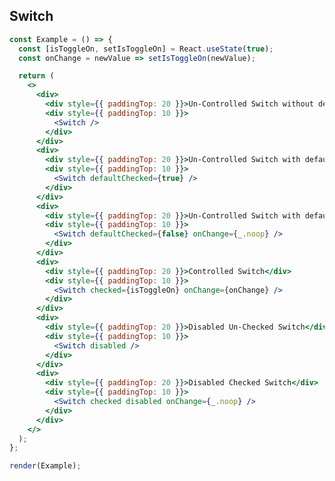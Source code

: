 
## Switch

```jsx live=true
const Example = () => {
  const [isToggleOn, setIsToggleOn] = React.useState(true);
  const onChange = newValue => setIsToggleOn(newValue);

  return (
    <>
      <div>
        <div style={{ paddingTop: 20 }}>Un-Controlled Switch without defaultChecked</div>
        <div style={{ paddingTop: 10 }}>
          <Switch />
        </div>
      </div>
      <div>
        <div style={{ paddingTop: 20 }}>Un-Controlled Switch with defaultChecked</div>
        <div style={{ paddingTop: 10 }}>
          <Switch defaultChecked={true} />
        </div>
      </div>
      <div>
        <div style={{ paddingTop: 20 }}>Un-Controlled Switch with defaultChecked with onChange</div>
        <div style={{ paddingTop: 10 }}>
          <Switch defaultChecked={false} onChange={_.noop} />
        </div>
      </div>
      <div>
        <div style={{ paddingTop: 20 }}>Controlled Switch</div>
        <div style={{ paddingTop: 10 }}>
          <Switch checked={isToggleOn} onChange={onChange} />
        </div>
      </div>
      <div>
        <div style={{ paddingTop: 20 }}>Disabled Un-Checked Switch</div>
        <div style={{ paddingTop: 10 }}>
          <Switch disabled />
        </div>
      </div>
      <div>
        <div style={{ paddingTop: 20 }}>Disabled Checked Switch</div>
        <div style={{ paddingTop: 10 }}>
          <Switch checked disabled onChange={_.noop} />
        </div>
      </div>
    </>
  );
};

render(Example);
```

<Props componentName="Switch" />
